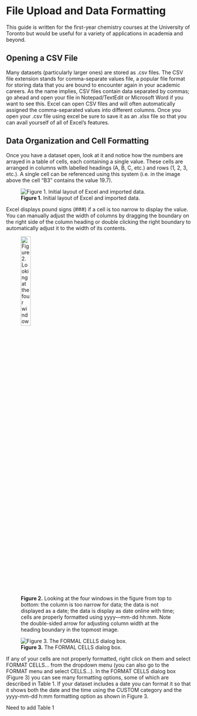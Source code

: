 # File Upload and Data Formatting

This guide is written for the first-year chemistry courses at the University of Toronto but would be useful for a variety of applications in academia and beyond. 

## Opening a CSV File

Many datasets (particularly larger ones) are stored as .csv files. The CSV file extension stands for comma-separate values file, a popular file format for storing data that you are bound to encounter again in your academic careers. As the name implies, CSV files contain data separated by commas; go ahead and open your file in Notepad/TextEdit or Microsoft Word if you want to see this.  Excel can open CSV files and will often automatically assigned the comma-separated values into different columns.  Once you open your .csv file using excel be sure to save it as an .xlsx file so that you can avail yourself of all of Excel’s features.

## Data Organization and Cell Formatting 

Once you have a dataset open, look at it and notice how the numbers are arrayed in a table of cells, each containing a single value. These cells are arranged in columns with labelled headings (A, B, C, etc.) and rows (1, 2, 3, etc.). A single cell can be referenced using this system (i.e. in the image above the cell “B3” contains the value 19.7). 

![**Figure 1.** Initial layout of Excel and imported data.](images/Figure1.jpg)

Excel displays pound signs (###) if a cell is too narrow to display the value. You can manually adjust the width of columns by dragging the boundary on the right side of the column heading or double clicking the right boundary to automatically adjust it to the width of its contents.

![**Figure 2.** Looking at the four windows in the figure from top to bottom: the column is too narrow for data; the data is not displayed as a date; the data is display as date online with time; cells are properly formatted using yyyy—mm-dd hh:mm. Note the double-sided arrow for adjusting column width at the heading boundary in the topmost image.](images/Figure2.jpg){width=25%, height=25%} 

![**Figure 3.** The FORMAL CELLS dialog box.](images/Figure3.jpg)

If any of your cells are not properly formatted, right click on them and select FORMAT CELLS… from the dropdown menu (you can also go to the FORMAT menu and select CELLS…). In the FORMAT CELLS dialog box (Figure 3) you can see many formatting options, some of which are described in Table 1. If your dataset includes a date you can format it so that it shows both the date and the time using the CUSTOM category and the yyyy-mm-dd h:mm formatting option as shown in Figure 3. 

Need to add Table 1
